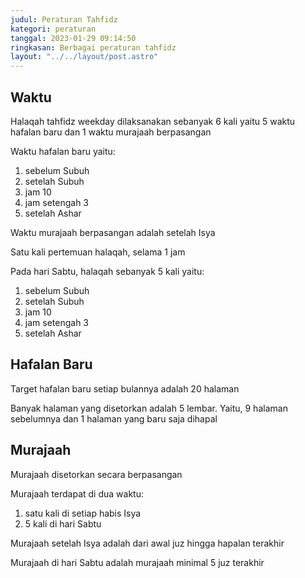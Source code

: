 ```yaml
---
judul: Peraturan Tahfidz
kategori: peraturan
tanggal: 2023-01-29 09:14:50
ringkasan: Berbagai peraturan tahfidz
layout: "../../layout/post.astro"
---
```


## Waktu

Halaqah tahfidz weekday dilaksanakan sebanyak 6 kali yaitu 5 waktu hafalan baru dan 1 waktu murajaah berpasangan

Waktu hafalan baru yaitu:

1. sebelum Subuh
2. setelah Subuh
3. jam 10
4. jam setengah 3
5. setelah Ashar

Waktu murajaah berpasangan adalah setelah Isya

Satu kali pertemuan halaqah, selama 1 jam

Pada hari Sabtu, halaqah sebanyak 5 kali yaitu:

1. sebelum Subuh
2. setelah Subuh
3. jam 10
4. jam setengah 3
5. setelah Ashar

## Hafalan Baru

Target hafalan baru setiap bulannya adalah 20 halaman

Banyak halaman yang disetorkan adalah 5 lembar. Yaitu, 9 halaman sebelumnya dan 1 halaman yang baru saja dihapal

## Murajaah

Murajaah disetorkan secara berpasangan

Murajaah terdapat di dua waktu:

1. satu kali di setiap habis Isya
2. 5 kali di hari Sabtu

Murajaah setelah Isya adalah dari awal juz hingga hapalan terakhir

Murajaah di hari Sabtu adalah murajaah minimal 5 juz terakhir
